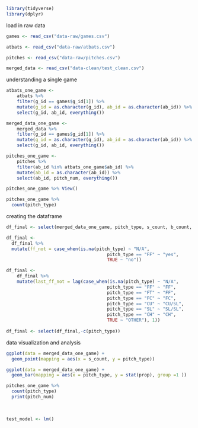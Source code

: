 
```r
library(tidyverse)
library(dplyr)
```

load in raw data

```r
games <- read_csv("data-raw/games.csv")

atbats <- read_csv("data-raw/atbats.csv")

pitches <- read_csv("data-raw/pitches.csv")

merged_data <- read_csv("data-clean/test_clean.csv")
```

understanding a single game

```r
atbats_one_game <- 
	atbats %>% 
	filter(g_id == games$g_id[1]) %>% 
	mutate(g_id = as.character(g_id), ab_id = as.character(ab_id)) %>% 
	select(g_id, ab_id, everything())

merged_data_one_game <- 
	merged_data %>% 
	filter(g_id == games$g_id[1]) %>% 
	mutate(g_id = as.character(g_id), ab_id = as.character(ab_id)) %>% 
	select(g_id, ab_id, everything())

pitches_one_game <- 
	pitches %>% 
	filter(ab_id %in% atbats_one_game$ab_id) %>% 
	mutate(ab_id = as.character(ab_id)) %>% 
	select(ab_id, pitch_num, everything())

pitches_one_game %>% View()
```

```r
pitches_one_game %>% 
  count(pitch_type)
```


creating the dataframe

```r
df_final <- select(merged_data_one_game, pitch_type, s_count, b_count, pitch_num, ab_id)

df_final <-
  df_final %>% 
  mutate(ff_not = case_when(is.na(pitch_type) ~ "N/A",
                                      pitch_type == "FF" ~ "yes",
                                      TRUE ~ "no"))

df_final <- 
    df_final %>%
    mutate(last_ff_not = lag(case_when(is.na(pitch_type) ~ "N/A",
                                      pitch_type == "FF" ~ "FF",
                                      pitch_type == "FT" ~ "FF",
                                      pitch_type == "FC" ~ "FC",
                                      pitch_type == "CU" ~ "CU/SL",
                                      pitch_type == "SL" ~ "SL/SL",
                                      pitch_type == "CH" ~ "CH",
                                      TRUE ~ "OTHER"), 1))
 
df_final <- select(df_final,-c(pitch_type))   


```

data visualization and analysis

```r
ggplot(data = merged_data_one_game) +
  geom_point(mapping = aes(x = s_count, y = pitch_type))

ggplot(data = merged_data_one_game) +
  geom_bar(mapping = aes(x = pitch_type, y = stat(prop), group =1 ))

pitches_one_game %>% 
  count(pitch_type)
  print(pitch_num)
  
  
  
test_model <- lm()


```


